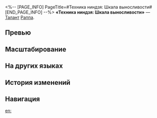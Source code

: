 <%-- [PAGE_INFO]
PageTitle=#Техника ниндзя: Шкала выносливости#
[END_PAGE_INFO] --%>
{{Навык Инфобокс
|Название         = Техника ниндзя: Шкала выносливости
|Изображение      = Навык Техника ниндзя: Шкала выносливости.png
|Персонаж         = Раппа
|Тип              = Талант
|Тэг              = Усиление
|УронСтойк        = 2
|ЭнергияГен       = 
|Энергия          = 
|Длительность     = 
|Описание         = При пробитии уязвимости противника Раппа получает 1 ед. заряда до макс. 10 ед. Третий удар следующего использованного Раппой умения Нингу: Лепестки истребления демонов дополнительно наносит всем противникам урон пробития, равный {{Цвет|Выделенный|30%—66%}} от мнимого урона пробития Раппы. Этот урон истощает 2 ед. стойкости цели вне зависимости от типа её уязвимости и расходует все единицы заряда. Каждая единица заряда повышает множитель урона пробития этой атаки на {{Цвет|Выделенный|25%—55%}}, а также увеличивает урон стойкости на 1 ед. вне зависимости от типа уязвимости цели.<br />Пробитие уязвимости цели накладывает на неё эффект пробития мнимой уязвимости.
|Свойство1        = 
|Масштабирование1 = 
}}
'''«Техника ниндзя: Шкала выносливости»''' — [[Талант]] [[Раппа]].

==Превью==
{{Превью
|Файл = Техника ниндзя: Шкала выносливости Превью
}}

==Масштабирование==
{{Масштабирование навыка
|30%;33%;36%;39%;42%;45%;48.75%;52.5%;56.25%;60%;63%;66%;69%;72%;75%
|25%;27.5%;30%;32.5%;35%;37.5%;40.63%;43.75%;46.88%;50%;52.5%;55%;57.5%;60%;62.5%
}}

==На других языках==
{{На других языках
|en   = Ninja Tech: Endurance Gauge
|zhs  = 忍•科学•堪忍袋
|zht  = 忍•科學•堪忍袋
|ja   = シノビ・サイエンス・{{Rubi|堪忍袋|かんにんぶくろ}}
|ko   = 닌자•과학•감인 주머니
|es   = Tecnología ninja: Bolsa resistométrica
|fr   = Technique ninja&nbsp;: Jauge d'endurance
|ru   = Техника ниндзя: Шкала выносливости
|th   = Ninja Tech: Endurance Gauge
|vi   = Nhẫn-Khoa Học: Túi Kiên Nhẫn
|de   = Ninja-Technik: Unendliche Geduld
|id   = Ninja Tech: Endurance Gauge
|pt   = Tecnologia Ninja: Medidor de Resistência
}}

==История изменений==
{{История изменений|3.5}}

==Навигация==
{{Навык Навбокс|Раппа}}

[[en:]]